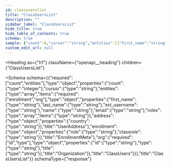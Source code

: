 ```yaml
---
id: classuserslist
title: "ClassUsersList"
description: ""
sidebar_label: "ClassUsersList"
hide_title: true
hide_table_of_contents: true
schema: true
sample: {"count":0,"cursor":"string","entities":[{"first_name":"string","last_name":"string","ext_username":"string","name":"string","email":"string","roles":["string"],"address":{"country":"string"},"enrollment":{"role":"string","classrole":"string"},"org":{"id":"string","type":"string","title":"string"}}]}
custom_edit_url: null
---
```



<Heading
  as={"h1"}
  className={"openapi__heading"}
  children={"ClassUsersList"}
>
</Heading>





<Schema
  schema={{"required":["count","entities"],"type":"object","properties":{"count":{"type":"integer"},"cursor":{"type":"string"},"entities":{"type":"array","items":{"required":["enrollment","org"],"type":"object","properties":{"first_name":{"type":"string"},"last_name":{"type":"string"},"ext_username":{"type":"string"},"name":{"type":"string"},"email":{"type":"string"},"roles":{"type":"array","items":{"type":"string"}},"address":{"type":"object","properties":{"country":{"type":"string"}},"title":"UserAddress"},"enrollment":{"type":"object","properties":{"role":{"type":"string"},"classrole":{"type":"string"}},"title":"EnrollmentMeta"},"org":{"required":["id","type"],"type":"object","properties":{"id":{"type":"string"},"type":{"type":"string"},"title":{"type":"string"}},"title":"Organization"}},"title":"ClassUsers"}}},"title":"ClassUsersList"}}
  schemaType={"response"}
>
  
</Schema>
            